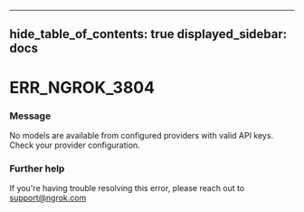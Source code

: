 

---
hide_table_of_contents: true
displayed_sidebar: docs
---


# ERR_NGROK_3804

### Message
No models are available from configured providers with valid API keys. Check your provider configuration.

<ErrorDetails />



### Further help
If you're having trouble resolving this error, please reach out to [support@ngrok.com](mailto:support@ngrok.com?subject=Help%20with%20ERR_NGROK_3804)

